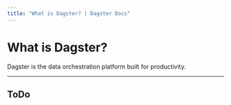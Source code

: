 ```yaml
---
title: "What is Dagster? | Dagster Docs"
---
```


# What is Dagster?

Dagster is the data orchestration platform built for productivity.

---

## ToDo